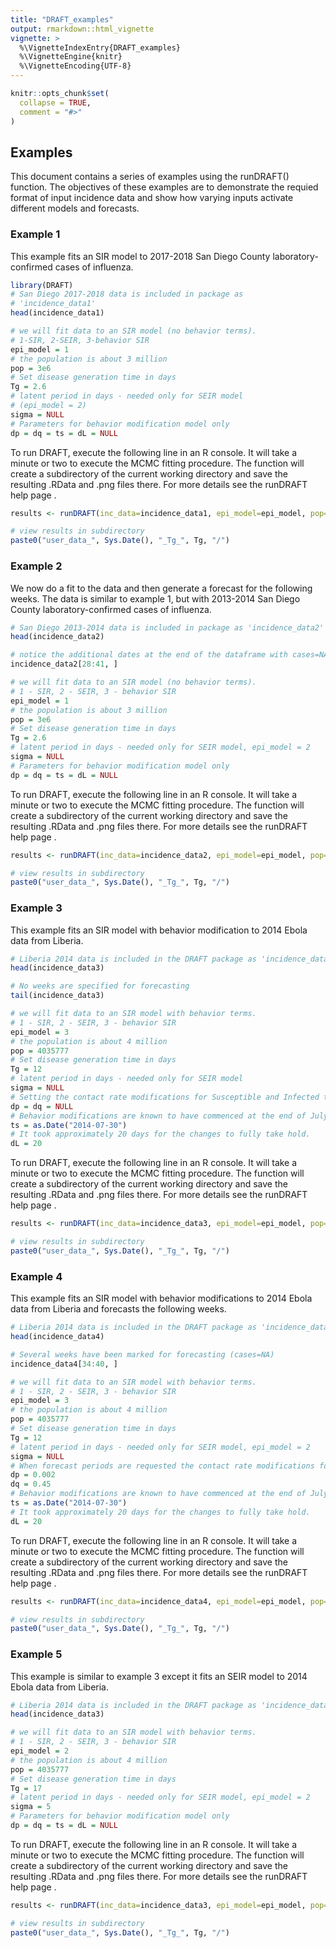 ```yaml
---
title: "DRAFT_examples"
output: rmarkdown::html_vignette
vignette: >
  %\VignetteIndexEntry{DRAFT_examples}
  %\VignetteEngine{knitr}
  %\VignetteEncoding{UTF-8}
---
```


```r
knitr::opts_chunk$set(
  collapse = TRUE,
  comment = "#>"
)
```


## Examples
This document contains a series of examples using the runDRAFT() function.  The objectives of these examples are to demonstrate the requied format of input incidence data and show how varying inputs activate different models and forecasts.

### Example 1
This example fits an SIR model to 2017-2018 San Diego County laboratory-confirmed cases of influenza.  



```r
library(DRAFT)
# San Diego 2017-2018 data is included in package as 
# 'incidence_data1'
head(incidence_data1)

# we will fit data to an SIR model (no behavior terms).
# 1-SIR, 2-SEIR, 3-behavior SIR 
epi_model = 1
# the population is about 3 million
pop = 3e6
# Set disease generation time in days
Tg = 2.6
# latent period in days - needed only for SEIR model 
# (epi_model = 2)
sigma = NULL
# Parameters for behavior modification model only
dp = dq = ts = dL = NULL

```

To run DRAFT, execute the following line in an R console.  It will take a minute or two to execute the MCMC fitting procedure.  The function will create a subdirectory of the current working directory and save the resulting .RData and .png files there.  For more details see the runDRAFT help page \code{?runDRAFT}.

```r
results <- runDRAFT(inc_data=incidence_data1, epi_model=epi_model, pop=pop, Tg=Tg, dp=dp, dq=dq, ts=ts, dL=dL)
```
```r
# view results in subdirectory
paste0("user_data_", Sys.Date(), "_Tg_", Tg, "/")
```

<!-- ![Results from Example 1.](`paste0("user_data_", Sys.Date(), "_Tg_2.6")`) -->
<!-- ![Results from Example 1.](user_data_2019-05-02_Tg_2.6/results-user_data-42.png) -->



### Example 2
We now do a fit to the data and then generate a forecast for the following weeks.  The data is similar to example 1, but with 2013-2014 San Diego County laboratory-confirmed cases of influenza.


```r
# San Diego 2013-2014 data is included in package as 'incidence_data2'
head(incidence_data2)

# notice the additional dates at the end of the dataframe with cases=NA.  DRAFT will use the non-NA points to fit a model and then run the model forward to create a forecast for all NA entries.
incidence_data2[28:41, ]

# we will fit data to an SIR model (no behavior terms).
# 1 - SIR, 2 - SEIR, 3 - behavior SIR 
epi_model = 1
# the population is about 3 million
pop = 3e6
# Set disease generation time in days
Tg = 2.6
# latent period in days - needed only for SEIR model, epi_model = 2
sigma = NULL
# Parameters for behavior modification model only
dp = dq = ts = dL = NULL

```

To run DRAFT, execute the following line in an R console.  It will take a minute or two to execute the MCMC fitting procedure.  The function will create a subdirectory of the current working directory and save the resulting .RData and .png files there.  For more details see the runDRAFT help page \code{?runDRAFT}.

```r
results <- runDRAFT(inc_data=incidence_data2, epi_model=epi_model, pop=pop, Tg=Tg, dp=dp, dq=dq, ts=ts, dL=dL)
```
```r
# view results in subdirectory
paste0("user_data_", Sys.Date(), "_Tg_", Tg, "/")
```



### Example 3
This example fits an SIR model with behavior modification to 2014 Ebola data from Liberia.

```r
# Liberia 2014 data is included in the DRAFT package as 'incidence_data3'. 
head(incidence_data3)

# No weeks are specified for forecasting
tail(incidence_data3)

# we will fit data to an SIR model with behavior terms.
# 1 - SIR, 2 - SEIR, 3 - behavior SIR 
epi_model = 3
# the population is about 4 million
pop = 4035777
# Set disease generation time in days
Tg = 12
# latent period in days - needed only for SEIR model
sigma = NULL
# Setting the contact rate modifications for Susceptible and Infected to NULL will cause these parameters to be fit.
dp = dq = NULL
# Behavior modifications are known to have commenced at the end of July 2014.
ts = as.Date("2014-07-30")
# It took approximately 20 days for the changes to fully take hold.
dL = 20
```

To run DRAFT, execute the following line in an R console.  It will take a minute or two to execute the MCMC fitting procedure.  The function will create a subdirectory of the current working directory and save the resulting .RData and .png files there.  For more details see the runDRAFT help page \code{?runDRAFT}.

```r
results <- runDRAFT(inc_data=incidence_data3, epi_model=epi_model, pop=pop, Tg=Tg, dp=dp, dq=dq, ts=ts, dL=dL)
```
```r
# view results in subdirectory
paste0("user_data_", Sys.Date(), "_Tg_", Tg, "/")
```


### Example 4
This example fits an SIR model with behavior modifications to 2014 Ebola data from Liberia and forecasts the following weeks.


```r
# Liberia 2014 data is included in the DRAFT package as 'incidence_data4'. 
head(incidence_data4)

# Several weeks have been marked for forecasting (cases=NA)
incidence_data4[34:40, ]

# we will fit data to an SIR model with behavior terms.
# 1 - SIR, 2 - SEIR, 3 - behavior SIR 
epi_model = 3
# the population is about 4 million
pop = 4035777
# Set disease generation time in days
Tg = 12
# latent period in days - needed only for SEIR model, epi_model = 2
sigma = NULL
# When forecast periods are requested the contact rate modifications for Susceptible and Infected must be set by the user. These values indicate that the initial contact rate for susceptibles will be multiplied by a factor of 1-dp and the initial contact rate of infectious is multiplied by a factor of 1-dq.
dp = 0.002
dq = 0.45
# Behavior modifications are known to have commenced at the end of July 2014.
ts = as.Date("2014-07-30")
# It took approximately 20 days for the changes to fully take hold.
dL = 20
```

To run DRAFT, execute the following line in an R console.  It will take a minute or two to execute the MCMC fitting procedure.  The function will create a subdirectory of the current working directory and save the resulting .RData and .png files there.  For more details see the runDRAFT help page \code{?runDRAFT}.

```r
results <- runDRAFT(inc_data=incidence_data4, epi_model=epi_model, pop=pop, Tg=Tg, dp=dp, dq=dq, ts=ts, dL=dL)
```
```r
# view results in subdirectory
paste0("user_data_", Sys.Date(), "_Tg_", Tg, "/")
```



### Example 5
This example is similar to example 3 except it fits an SEIR model to 2014 Ebola data from Liberia.


```r
# Liberia 2014 data is included in the DRAFT package as 'incidence_data4'. 
head(incidence_data3)

# we will fit data to an SIR model with behavior terms.
# 1 - SIR, 2 - SEIR, 3 - behavior SIR 
epi_model = 2
# the population is about 4 million
pop = 4035777
# Set disease generation time in days
Tg = 17
# latent period in days - needed only for SEIR model, epi_model = 2
sigma = 5
# Parameters for behavior modification model only
dp = dq = ts = dL = NULL
```

To run DRAFT, execute the following line in an R console.  It will take a minute or two to execute the MCMC fitting procedure.  The function will create a subdirectory of the current working directory and save the resulting .RData and .png files there.  For more details see the runDRAFT help page \code{?runDRAFT}.

```r
results <- runDRAFT(inc_data=incidence_data3, epi_model=epi_model, pop=pop, Tg=Tg, dp=dp, dq=dq, ts=ts, dL=dL)
```

```r
# view results in subdirectory
paste0("user_data_", Sys.Date(), "_Tg_", Tg, "/")
```